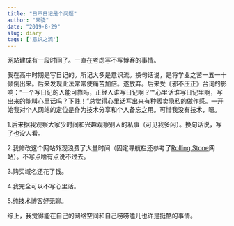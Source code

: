 ```yaml
---
title: "日不日记是个问题"
author: "宋骁"
date: "2019-8-29"
slug: diary
tags: ['意识之流']
---
```


网站建成有一段时间了。一直在考虑写不写博客的事情。

我在高中时期是写日记的。所记大多是意识流。换句话说，是将学业之苦一五一十倾倒出来。后来发现此法常常使痛苦加倍。遂放弃。后来受《邪不压正》台词的影响：“一个写日记的人能可靠吗，正经人谁写日记啊？”“心里话谁写日记里啊，写出来的能叫心里话吗？下贱！”总觉得心里话写出来有种贩卖隐私的做作感。一开始我对个人网站的定位是作为技术分享和个人备忘之用。可惜我没有技术，嗯。

1.后来据我观察大家少时间和兴趣观察别人的私事（可见我多闲）。换句话说，写了也没人看。

2.我修改这个网站外观浪费了大量时间（固定导航栏还参考了[Rolling Stone](https://www.rollingstone.com/)网站）。不写点啥有点说不过去。

3.购买域名还花了钱。

4.我完全可以不写心里话。

5.纯技术博客好无聊。

综上，我觉得能在自己的网络空间和自己唠唠嗑儿也许是挺酷的事情。












